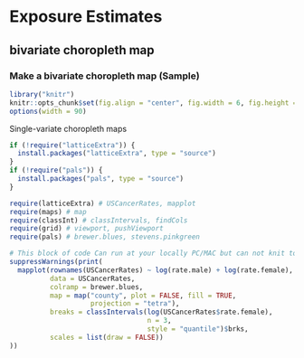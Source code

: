 # **Exposure Estimates** {-} 

## bivariate choropleth map {-}

### Make a bivariate choropleth map (Sample)

```r
library("knitr")
knitr::opts_chunk$set(fig.align = "center", fig.width = 6, fig.height = 6)
options(width = 90)
```

Single-variate choropleth maps

```r
if (!require("latticeExtra")) {
  install.packages("latticeExtra", type = "source")
}
if (!require("pals")) {
  install.packages("pals", type = "source")
}
```

```r
require(latticeExtra) # USCancerRates, mapplot
require(maps) # map
require(classInt) # classIntervals, findCols
require(grid) # viewport, pushViewport
require(pals) # brewer.blues, stevens.pinkgreen

# This block of code Can run at your locally PC/MAC but can not knit to server
suppressWarnings(print(
  mapplot(rownames(USCancerRates) ~ log(rate.male) + log(rate.female),
          data = USCancerRates,
          colramp = brewer.blues,
          map = map("county", plot = FALSE, fill = TRUE,
                    projection = "tetra"),
          breaks = classIntervals(log(USCancerRates$rate.female),
                                  n = 3,
                                  style = "quantile")$brks,
          scales = list(draw = FALSE))
))
```

